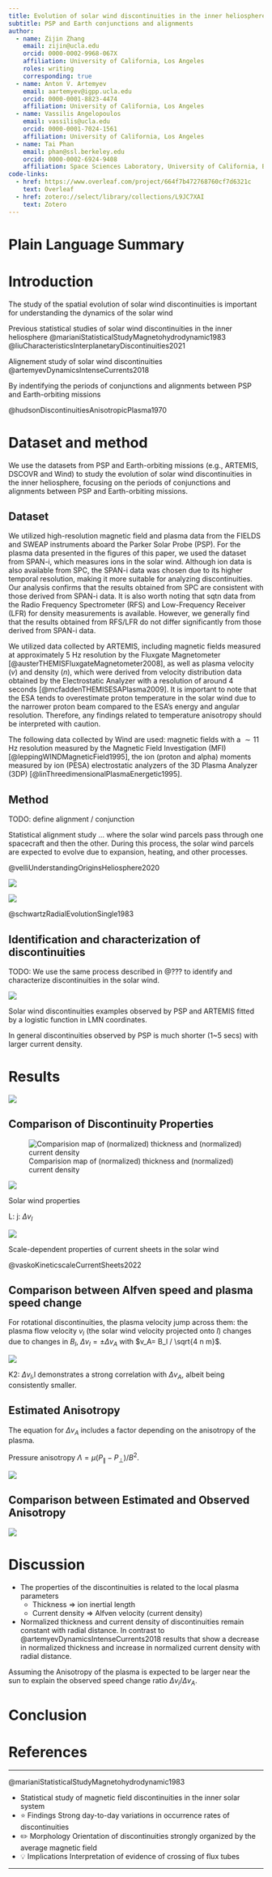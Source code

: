 ```yaml
---
title: Evolution of solar wind discontinuities in the inner heliosphere
subtitle: PSP and Earth conjunctions and alignments
author:
  - name: Zijin Zhang
    email: zijin@ucla.edu
    orcid: 0000-0002-9968-067X
    affiliation: University of California, Los Angeles
    roles: writing
    corresponding: true
  - name: Anton V. Artemyev
    email: aartemyev@igpp.ucla.edu
    orcid: 0000-0001-8823-4474
    affiliation: University of California, Los Angeles
  - name: Vassilis Angelopoulos
    email: vassilis@ucla.edu
    orcid: 0000-0001-7024-1561
    affiliation: University of California, Los Angeles
  - name: Tai Phan
    email: phan@ssl.berkeley.edu
    orcid: 0000-0002-6924-9408
    affiliation: Space Sciences Laboratory, University of California, Berkeley
code-links:
  - href: https://www.overleaf.com/project/664f7b472768760cf7d6321c
    text: Overleaf
  - href: zotero://select/library/collections/L9JC7XAI
    text: Zotero
---
```


# Plain Language Summary

# Introduction

The study of the spatial evolution of solar wind discontinuities is important for understanding the dynamics of the solar wind

Previous statistical studies of solar wind discontinuities in the inner heliosphere @marianiStatisticalStudyMagnetohydrodynamic1983 @liuCharacteristicsInterplanetaryDiscontinuities2021

Alignement study of solar wind discontinuities @artemyevDynamicsIntenseCurrents2018

By indentifying the periods of conjunctions and alignments between PSP and Earth-orbiting missions

@hudsonDiscontinuitiesAnisotropicPlasma1970


# Dataset and method

We use the datasets from PSP and Earth-orbiting missions (e.g., ARTEMIS, DSCOVR and Wind) to study the evolution of solar wind discontinuities in the inner heliosphere, focusing on the periods of conjunctions and alignments between PSP and Earth-orbiting missions.

## Dataset

<!-- 
PSP:
SWEAP consists of four separate sensors that measure the ions and electrons that make up the plasma in the solar wind and solar corona. The Solar Probe ANalyzer (SPAN) instruments are electrostatic analyzers (ESAs) that use curved plates to measure the 3-D particle distribution from within the shadow cast by the spacecraft thermal shield. Two of the sensors are co-located on the ram side of the spacecraft: SPAN-Ai measures ions, and SPAN-Ae measures electrons. SPAN-B measures electrons and is on the anti-ram side of the spacecraft. The Solar Probe Cup (SPC) is a Faraday Cup instrument that is directly illuminated by the Sun and measures both ions and electrons.
-->

We utilized high-resolution magnetic field and plasma data from the FIELDS and SWEAP instruments aboard the Parker Solar Probe (PSP). For the plasma data presented in the figures of this paper, we used the dataset from SPAN-i, which measures ions in the solar wind. Although ion data is also available from SPC, the SPAN-i data was chosen due to its higher temporal resolution, making it more suitable for analyzing discontinuities. Our analysis confirms that the results obtained from SPC are consistent with those derived from SPAN-i data. It is also worth noting that sqtn data from the Radio Frequency Spectrometer (RFS) and Low-Frequency Receiver (LFR) for density measurements is available. However, we generally find that the results obtained from RFS/LFR do not differ significantly from those derived from SPAN-i data.

<!-- 
ARTEMIS:
We use the following data collected by ARTEMIS P1: magnetic fields with a ∼4s spin resolution (Auster et al. 2008), the ion bulk velocity v, and the ion (assumed to be proton) temperature (scalar) Tp calculated from velocity distributions measured at spin resolution by the Electrostatic Analyzer (ESA; McFadden et al. 2008). Being designed for measurements of a hot, rarefied plasma in Earth’s magnetosphere, ESA typically overestimates the proton temperature in the solar wind, because the solar wind proton beam is narrower than ESA’s energy and angular resolution.
TODO: check if the ESA is in solar wind mode
-->

We utilized data collected by ARTEMIS, including magnetic fields measured at approximately 5 Hz resolution by the Fluxgate Magnetometer [@austerTHEMISFluxgateMagnetometer2008], as well as plasma velocity ($v$) and density ($n$), which were derived from velocity distribution data obtained by the Electrostatic Analyzer with a resolution of around 4 seconds [@mcfaddenTHEMISESAPlasma2009]. It is important to note that the ESA tends to overestimate proton temperature in the solar wind due to the narrower proton beam compared to the ESA’s energy and angular resolution. Therefore, any findings related to temperature anisotropy should be interpreted with caution.

<!-- 
WIND:
Wind 3dp, PESA LOW 1 spin resolution ion (proton and alpha) moments
Wind 3D Plasma Analyzer
Instrument Description
The Wind 3DP instrument consists of six different sensors. There are two electron (EESA) and two ion (PESA) electrostatic analyzers with different geometrical factors and field-of-views covering the energy range from 3 eV to 30 keV. There are also a pair of solid state telescopes (SST) that measure electrons with energies up to 400 keV and protons with energie
-->

The following data collected by Wind are used: magnetic fields with a $\sim 11$ Hz resolution measured by the Magnetic Field Investigation (MFI) [@leppingWINDMagneticField1995], the ion (proton and alpha) moments measured by ion (PESA) electrostatic analyzers of the 3D Plasma Analyzer (3DP) [@linThreedimensionalPlasmaEnergetic1995].

<!--
References:
- @shenComparingPlasmaAnisotropy2024
-->

## Method

TODO: define alignment / conjunction

Statistical alignment study ... where the solar wind parcels pass through one spacecraft and then the other. During this process, the solar wind parcels are expected to evolve due to expansion, heating, and other processes.

@velliUnderstandingOriginsHeliosphere2020

::: {#fig-plasma-adiabatic-evolution .column-page}
![](figures/evolution/plasma-adiabatic-evolution_e2-DSCOVR-next.svg)

![](figures/evolution/plasma-adiabatic-evolution_e2-DSCOVR.svg)

<!-- Comparison of plasma dimensionless quantities (plasma beta and normalized plasma speed by Alfven speed) between PSP (red) and DSCOVR (blue). Yellow dots are predicted plasma beta and normalized speed using formulary from @perroneRadialEvolutionSolar2019. -->
:::

@schwartzRadialEvolutionSingle1983

## Identification and characterization of discontinuities

TODO: We use the same process described in @??? to identify and characterize discontinuities in the solar wind.

::: {#fig-examples .column-page}

![](figures/examples/psp_e2_example.png)

Solar wind discontinuities examples observed by PSP and ARTEMIS fitted by a logistic function in LMN coordinates.

In general discontinuities observed by PSP is much shorter (1~5 secs) with larger current density.
:::

# Results

![](figures/density_distribution.png)

## Comparison of Discontinuity Properties

![Comparision map of (normalized) thickness and (normalized) current density](figures/enc2/thickness_current.spc_n_spc.png){#fig-comp-map}

![](figures/enc2/density_distribution.spi_n_spi.png)


Solar wind properties

L:
j:
$\Delta v_l$


![](figures/enc2/thickness_current.spi_n_spi.png)

Scale-dependent properties of current sheets in the solar wind

@vaskoKineticscaleCurrentSheets2022


## Comparison between Alfven speed and plasma speed change

For rotational discontinuities, the plasma velocity jump across them: the plasma flow velocity $v_l$ (the solar wind velocity projected onto $l$) changes due to changes in $B_l$, $Δv_l=±Δv_A$ with $v_A= B_l / \sqrt{4 n m}$.

![](figures/enc7/dvl.png)

K2: $Δv_l$,l demonstrates a strong correlation with $Δv_{A}$, albeit being consistently smaller.

## Estimated Anisotropy

The equation for $Δv_A$ includes a factor depending on the anisotropy of the plasma.

Pressure anisotropy $Λ = \mu (P_∥ - P_⊥) / B^2$.

![](figures/enc7/anisotropy_theory.png)

## Comparison between Estimated and Observed Anisotropy

![](figures/enc7/anisotropy_comparison_2d.png)

# Discussion


- The properties of the discontinuities is related to the local plasma parameters
  - Thickness => ion inertial length
  - Current density => Alfven velocity (current density)

- Normalized thickness and current density of discontinuities remain constant with radial distance. In contrast to @artemyevDynamicsIntenseCurrents2018 results that show a decrease  in normalized thickness and increase in normalized current density with radial distance.

Assuming the 
Anisotropy of the plasma is expected to be larger near the sun to explain the observed speed change ratio $Δv_i/Δv_A$.

# Conclusion

# References

---

@marianiStatisticalStudyMagnetohydrodynamic1983

- Statistical study of magnetic field discontinuities in the inner solar system
- ⭐️ Findings Strong day-to-day variations in occurrence rates of discontinuities
- ✏️ Morphology Orientation of discontinuities strongly organized by the average magnetic field
- 💡 Implications Interpretation of evidence of crossing of flux tubes

---